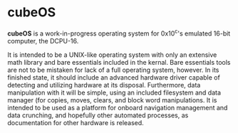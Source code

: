 = cubeOS =

'''cubeOS''' is a work-in-progress operating system for 0x10<sup>c</sup>'s emulated 16-bit computer, the DCPU-16.

It is intended to be a UNIX-like operating system with only an extensive math library and bare essentials included in the kernal. Bare essentials tools are not to be mistaken for lack of a full operating system, however. In its finished state, it should include an advanced hardware driver capable of detecting and utilizing hardware at its disposal. Furthermore, data manipulation with it will be simple, using an included filesystem and data manager (for copies, moves, clears, and block word manipulations. It is intended to be used as a platform for onboard navigation management and data crunching, and hopefully other automated processes, as documentation for other hardware is released.
